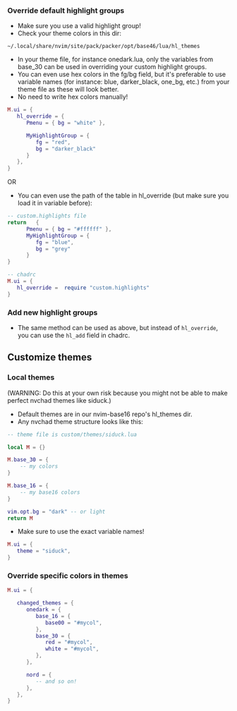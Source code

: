 ### Override default highlight groups

- Make sure you use a valid highlight group!
- Check your theme colors in this dir:

```shell
~/.local/share/nvim/site/pack/packer/opt/base46/lua/hl_themes
```
- In your theme file, for instance onedark.lua, only the variables from base_30 can be used in overriding your custom highlight groups. 
- You can even use hex colors in the fg/bg field, but it's preferable to use variable names (for instance: blue, darker_black, one_bg, etc.) from your theme file as these will look better.
- No need to write hex colors manually!

```lua
M.ui = {
   hl_override = {
      Pmenu = { bg = "white" },

      MyHighlightGroup = {
         fg = "red",
         bg = "darker_black"
      }
   },
}
```

OR 

- You can even use the path of the table in hl_override (but make sure you load it in variable before):

```lua
-- custom.highlights file
return   {
      Pmenu = { bg = "#ffffff" },
      MyHighlightGroup = {
         fg = "blue",
         bg = "grey"
      }
}
```

```lua
-- chadrc
M.ui = {
   hl_override =  require "custom.highlights" 
}
```

### Add new highlight groups

- The same method can be used as above, but instead of `hl_override`, you can use the `hl_add` field in chadrc.

## Customize themes

### Local themes

(WARNING: Do this at your own risk because you might not be able to make perfect nvchad themes like siduck.)
- Default themes are in our nvim-base16 repo's hl_themes dir.
- Any nvchad theme structure looks like this:

```lua
-- theme file is custom/themes/siduck.lua

local M = {}

M.base_30 = {
    -- my colors
}

M.base_16 = {
    -- my base16 colors
}

vim.opt.bg = "dark" -- or light 
return M
```

- Make sure to use the exact variable names!

```lua
M.ui = {
   theme = "siduck",
}
```

### Override specific colors in themes

```lua
M.ui = {

   changed_themes = {
      onedark = {
         base_16 = {
            base00 = "#mycol",
         },
         base_30 = {
            red = "#mycol",
            white = "#mycol",
         },
      },

      nord = {
         -- and so on!
      },
   },
}
```


